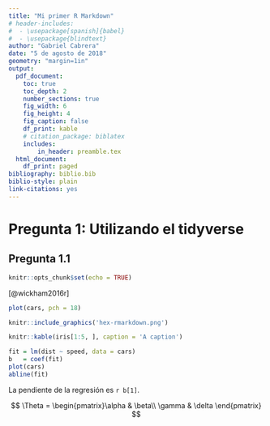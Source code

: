 ```yaml
---
title: "Mi primer R Markdown"
# header-includes:
#  - \usepackage[spanish]{babel}
#  - \usepackage{blindtext}
author: "Gabriel Cabrera"
date: "5 de agosto de 2018"
geometry: "margin=1in"
output:
  pdf_document: 
    toc: true
    toc_depth: 2
    number_sections: true
    fig_width: 6
    fig_height: 4
    fig_caption: false
    df_print: kable
    # citation_package: biblatex
    includes:
        in_header: preamble.tex
  html_document:
    df_print: paged
bibliography: biblio.bib
biblio-style: plain
link-citations: yes
---
```



# Pregunta 1: Utilizando el tidyverse

## Pregunta 1.1 

```r
knitr::opts_chunk$set(echo = TRUE)
```

[@wickham2016r] 


\Blindtext[3]

```r
plot(cars, pch = 18)
```


\Blindtext[1]

```r
knitr::include_graphics('hex-rmarkdown.png')
```


\Blindtext[1]

```r
knitr::kable(iris[1:5, ], caption = 'A caption')
```


```r
fit = lm(dist ~ speed, data = cars)
b   = coef(fit)
plot(cars)
abline(fit)
```

La pendiente de la regresión es `r b[1]`.

\Blindtext[1]

$$
\Theta = \begin{pmatrix}\alpha & \beta\\
\gamma & \delta
\end{pmatrix}
$$

\Blindtext[1]

\bibliography{}
\nocite{*}
